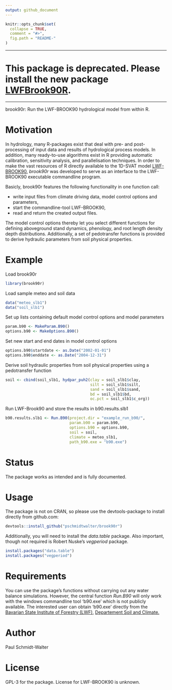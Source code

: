 ```yaml
---
output: github_document
---
```


<!-- README.md is generated from README.Rmd. Please edit that file -->

```r
knitr::opts_chunk$set(
  collapse = TRUE,
  comment = "#>",
  fig.path = "README-"
)
```


***

# **This package is deprecated. Please install the new package [LWFBrook90R](https://github.com/pschmidtwalter/LWFBrook90R).**

***

brook90r: Run the LWF-BROOK90 hydrological model from within R.

# Motivation
In hydrology, many R-packages exist that deal with pre- and post-processing of input data and results of hydrological process models. In addition, many ready-to-use algorithms exist in R providing automatic calibration, sensitivity analysis, and parallelisation techniques. In order to make the vast resources of R directly available to the 1D-SVAT model [LWF-BROOK90](https://www.lwf.bayern.de/boden-klima/wasserhaushalt/index.php), *brook90r* was developed to serve as an interface to the LWF-BROOK90 executable commandline program.

Basicly, brook90r features the following functionality in one function call:

* write input files from climate driving data, model control options and parameters,
* start the commandline-tool LWF-BROOK90,
* read and return the created output files.

The model control options thereby let you select different functions for defining aboveground stand dynamics, phenology, and root length density depth distributions. Additionally, a set of pedotransfer functions is provided to derive hydraulic parameters from soil physical properties.

# Example
Load brook90r
```r
library(brook90r)
```

Load sample meteo and soil data
```r
data("meteo_slb1")
data("soil_slb1")
```

Set up lists containing default model control options and model parameters
```r
param.b90 <- MakeParam.B90()
options.b90 <- MakeOptions.B90()
```

Set new start and end dates in model control options
```r
options.b90$startdate <- as.Date("2002-01-01")
options.b90$enddate <- as.Date("2004-12-31")
```

Derive soil hydraulic properties from soil physical properties using a pedotransfer function
```r
soil <- cbind(soil_slb1, hydpar_puh2(clay = soil_slb1$clay,
                                     silt = soil_slb1$silt,
                                     sand = soil_slb1$sand,
                                     bd = soil_slb1$bd,
                                     oc.pct = soil_slb1$c_org))
```

Run LWF-Brook90 and store the results in b90.results.slb1
```r
b90.results.slb1 <- Run.B90(project.dir = "example_run_b90/",
                            param.b90 = param.b90,
                            options.b90 = options.b90,
                            soil = soil,
                            climate = meteo_slb1,
                            path_b90.exe = "b90.exe")
```

# Status
The package works as intended and is fully documented.

# Usage
The package is not on CRAN, so please use the devtools-package to install directly from github.com:
```r
devtools::install_github("pschmidtwalter/brook90r")
```
Additionally, you will need to install the *data.table* package. Also important, though not required is Robert Nuske's *vegperiod* package.
```r
install.packages("data.table")
install.packages("vegperiod")
```

# Requirements
You can use the package's functions without carrying out any water balance simulations. However, the central function *Run.B90* will only work with the windows commandline tool 'b90.exe' which is not publicly available. The interested user can obtain 'b90.exe' directly from the [Bavarian State Institute of Forestry (LWF)](http://www.lwf.bayern.de/), [Departement Soil and Climate.](https://www.lwf.bayern.de/boden-klima/wasserhaushalt/index.php)

# Author
Paul Schmidt-Walter

# License
GPL-3 for the package. License for LWF-BROOK90 is unknown.
